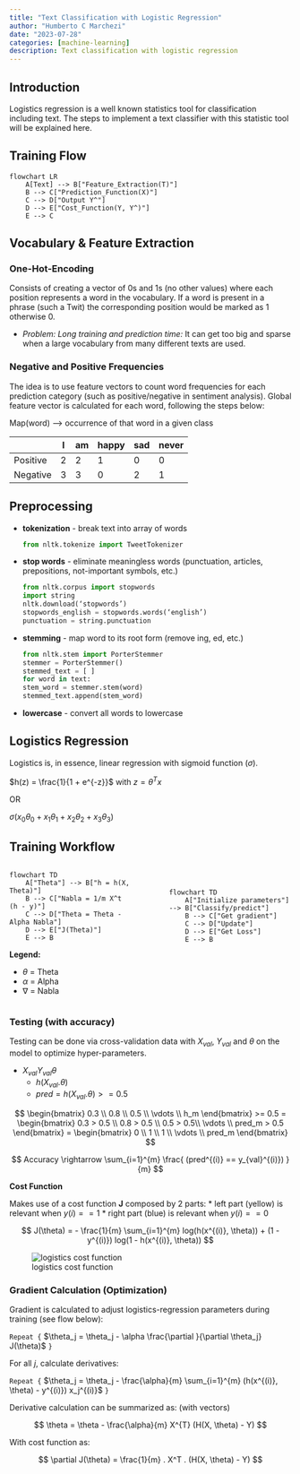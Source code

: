```yaml
---
title: "Text Classification with Logistic Regression"
author: "Humberto C Marchezi"
date: "2023-07-28"
categories: [machine-learning]
description: Text classification with logistic regression
---
```


## Introduction

Logistics regression is a well known statistics tool for classification including text.
The steps to implement a text classifier with this statistic tool will be explained here.

## Training Flow

```mermaid
flowchart LR
    A[Text] --> B["Feature_Extraction(T)"]
    B --> C["Prediction_Function(X)"]
    C --> D["Output Y^"]
    D --> E["Cost_Function(Y, Y^)"]
    E --> C
```

## Vocabulary & Feature Extraction

### One-Hot-Encoding

Consists of creating a vector of 0s and 1s (no other values) where each position represents a word in the vocabulary. If a word is present in a phrase (such a Twit) the corresponding position would be marked as 1 otherwise 0.

* *Problem: Long training and prediction time:*
It can get too big and sparse when a large vocabulary from many different texts are used. 

### Negative and Positive Frequencies

The idea is to use feature vectors to count word frequencies for each prediction category (such as positive/negative in sentiment analysis). Global feature vector is calculated for each word, following the steps below:

Map(word) ---> occurrence of that word in a given class 

|          | I | am | happy | sad | never |
|----------|---|----|-------|-----|-------|
| Positive | 2 | 2  | 1     | 0   | 0     |
| Negative | 3 | 3  | 0     | 2   | 1     |

## Preprocessing

* **tokenization** - break text into array of words

    ```python
    from nltk.tokenize import TweetTokenizer
    ```
* **stop words** - eliminate meaningless words (punctuation, articles, prepositions, not-important symbols, etc.)

    ```python
    from nltk.corpus import stopwords
    import string
    nltk.download(‘stopwords’)
    stopwords_english = stopwords.words(‘english’)
    punctuation = string.punctuation
    ```

* **stemming** - map word to its root form (remove ing, ed, etc.)

    ```python
    from nltk.stem import PorterStemmer
    stemmer = PorterStemmer()
    stemmed_text = [ ]
    for word in text:
    stem_word = stemmer.stem(word)
    stemmed_text.append(stem_word)
    ```

* **lowercase** - convert all words to lowercase

## Logistics Regression

Logistics is, in essence, linear regression with sigmoid function ($\sigma$).

$h(z) = \frac{1}{1 + e^{-z}}$  with  $z = \theta^T x$                

OR

$\sigma(x_0 \theta_0 + x_1 \theta_1 + x_2 \theta_2 + x_3 \theta_3)$

## Training Workflow

:::::::::::::: {.columns}
::: {.column width="45%"}

```mermaid
flowchart TD
    A["Theta"] --> B["h = h(X, Theta)"]
    B --> C["Nabla = 1/m X^t (h - y)"]
    C --> D["Theta = Theta - Alpha Nabla"]
    D --> E["J(Theta)"]
    E --> B

```

**Legend:**

* $\theta$ = Theta
* $\alpha$ = Alpha
* $\nabla$ = Nabla

:::
::: {.column width="5%"}

\

:::
::: {.column width="45%"}


\

```mermaid
flowchart TD
    A["Initialize parameters"] --> B["Classify/predict"]
    B --> C["Get gradient"]
    C --> D["Update"]
    D --> E["Get Loss"]
    E --> B

```

:::
::::::::::::::


### Testing (with accuracy)

Testing can be done via cross-validation data with $X_{val}$, $Y_{val}$ and $\theta$ on the model to optimize hyper-parameters.


* $X_{val} Y_{val} \theta$
    * $h(X_{val} . \theta)$
    * $pred = h(X_{val} . \theta) >= 0.5$

$$
\begin{bmatrix}
0.3 \\
0.8 \\
0.5 \\
\vdots \\
h_m
\end{bmatrix}
>= 0.5 = 
\begin{bmatrix}
0.3 > 0.5 \\
0.8 > 0.5 \\
0.5 > 0.5\\
\vdots \\
pred_m > 0.5
\end{bmatrix}
=
\begin{bmatrix}
0 \\
1 \\
1 \\
\vdots \\
pred_m
\end{bmatrix}
$$

$$
Accuracy \rightarrow \sum_{i=1}^{m} \frac{ (pred^{(i)} == y_{val}^{(i)}) }{m} 
$$

**Cost Function**

Makes use of a cost function **J** composed by 2 parts:
* left part (yellow) is relevant when $y(i) == 1$
* right part (blue) is relevant when $y(i) == 0$

$$
J(\theta) = - \frac{1}{m} \sum_{i=1}^{m} log(h(x^{(i)}, \theta)) + (1 - y^{(i)}) log(1 - h(x^{(i)}, \theta))   
$$

![logistics cost function](cost.png)


### Gradient Calculation (Optimization)

Gradient is calculated to adjust logistics-regression parameters during training (see flow below):


`Repeat {`
$\theta_j = \theta_j - \alpha \frac{\partial }{\partial \theta_j} J(\theta)$
`}`


For all $j$, calculate derivatives:


`Repeat {`
$\theta_j = \theta_j - \frac{\alpha}{m} \sum_{i=1}^{m} (h(x^{(i)}, \theta) - y^{(i)}) x_j^{(i)}$
`}`


Derivative calculation can be summarized as: (with vectors)

$$
\theta = \theta - \frac{\alpha}{m} X^{T} (H(X, \theta) - Y)
$$

With cost function as:

$$
\partial J(\theta) = \frac{1}{m} . X^T . (H(X, \theta) - Y)
$$



